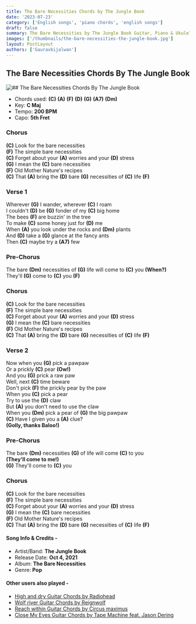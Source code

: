 ```yaml
---
title: The Bare Necessities Chords by The Jungle Book
date: '2023-07-23'
category: ['English songs', 'piano chords', 'english songs']
draft: false
summary: The Bare Necessities by The Jungle Book Guitar, Piano & Ukulele chords. Chords used - (C) (A) (F) (D) (G) (A7) (Dm), Capo - 5th Fret, Key - C Major
images: ['/thumbnails/the-bare-necessities-the-jungle-book.jpg']
layout: PostLayout
authors: ['Gauravbijalwan']
---
```


## The Bare Necessities Chords By The Jungle Book

![## The Bare Necessities Chords By The Jungle Book](/thumbnails/the-bare-necessities-the-jungle-book.jpg)

- Chords used: **(C)** **(A)** **(F)** **(D)** **(G)** **(A7)** **(Dm)**
- Key: **C Maj**
- Tempo: **200 BPM**
- Capo: **5th Fret**

### Chorus

**(C)** Look for the bare necessities \
**(F)** The simple bare necessities \
**(C)** Forget about your **(A)** worries and your **(D)** stress \
**(G)** I mean the **(C)** bare necessities \
**(F)** Old Mother Nature's recipes \
**(C)** That **(A)** bring the **(D)** bare **(G)** necessities of **(C)** life **(F)**

### Verse 1

Wherever **(G)** I wander, wherever **(C)** I roam \
I couldn't **(D)** be **(G)** fonder of my **(C)** big home \
The bees **(F)** are buzzin' in the tree \
To make **(C)** some honey just for **(D)** me \
When **(A)** you look under the rocks and **(Dm)** plants \
And **(D)** take a **(G)** glance at the fancy ants \
Then **(C)** maybe try a **(A7)** few

### Pre-Chorus

The bare **(Dm)** necessities of **(G)** life will come to **(C)** you **(When?)** \
They'll **(G)** come to **(C)** you **(F)**

### Chorus

**(C)** Look for the bare necessities \
**(F)** The simple bare necessities \
**(C)** Forget about your **(A)** worries and your **(D)** stress \
**(G)** I mean the **(C)** bare necessities \
**(F)** Old Mother Nature's recipes \
**(C)** That **(A)** bring the **(D)** bare **(G)** necessities of **(C)** life **(F)**

### Verse 2

Now when you **(G)** pick a pawpaw \
Or a prickly **(C)** pear **(Ow!)** \
And you **(G)** prick a raw paw \
Well, next **(C)** time beware \
Don't pick **(F)** the prickly pear by the paw \
When you **(C)** pick a pear \
Try to use the **(D)** claw \
But **(A)** you don't need to use the claw \
When you **(Dm)** pick a pear of **(G)** the big pawpaw \
**(C)** Have I given you a **(A)** clue? \
**(Golly, thanks Baloo!)**

### Pre-Chorus

The bare **(Dm)** necessities **(G)** of life will come **(C)** to you \
**(They'll come to me!)** \
**(G)** They'll come to **(C)** you

### Chorus

**(C)** Look for the bare necessities \
**(F)** The simple bare necessities \
**(C)** Forget about your **(A)** worries and your **(D)** stress \
**(G)** I mean the **(C)** bare necessities \
**(F)** Old Mother Nature's recipes \
**(C)** That **(A)** bring the **(D)** bare **(G)** necessities of **(C)** life **(F)**

#### Song Info & Credits -

- Artist/Band: **The Jungle Book**
- Release Date: **Oct 4, 2021**
- Album: **The Bare Necessities**
- Genre: **Pop**

#### Other users also played -

- [High and dry Guitar Chords by Radiohead](https://www.chordsco.com/chords/high-and-dry-guitar-chords-by-radiohead)
- [Wolf river Guitar Chords by Reignwolf](https://www.chordsco.com/chords/wolf-river-guitar-chords-by-reignwolf)
- [Reach within Guitar Chords by Circus maximus](https://www.chordsco.com/chords/reach-within-guitar-chords-by-circus-maximus)
- [Close My Eyes Guitar Chords by Tape Machine feat. Jason Dering](https://www.chordsco.com/chords/close-my-eyes-guitar-chords-by-tape-machine-feat-jason-dering)
